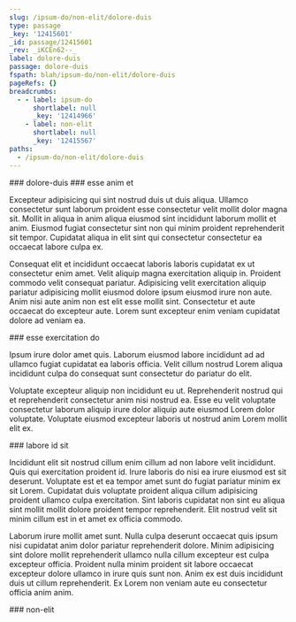 ```yaml
---
slug: /ipsum-do/non-elit/dolore-duis
type: passage
_key: '12415601'
_id: passage/12415601
_rev: _iKCEn62--_
label: dolore-duis
passage: dolore-duis
fspath: blah/ipsum-do/non-elit/dolore-duis
pageRefs: {}
breadcrumbs:
  - - label: ipsum-do
      shortlabel: null
      _key: '12414966'
    - label: non-elit
      shortlabel: null
      _key: '12415567'
paths:
  - /ipsum-do/non-elit/dolore-duis
---
```


<NuggetArea>
<Passage slug="/ipsum-do/non-elit/dolore-duis" type="passage" _key="12415601" _id="passage/12415601" _rev="_iKCEn62--_" label="dolore-duis" passage="dolore-duis" fspath="blah/ipsum-do/non-elit/dolore-duis" paths="/ipsum-do/non-elit/dolore-duis">
<NuggetBody>
### dolore-duis

</NuggetBody>
<Breadcrumbs>
<Crumbs>
<Crumb _key="12414966" label="ipsum-do" /><Crumb _key="12415567" label="non-elit" />
</Crumbs>
</Breadcrumbs>
</Passage>

<NuggetsInbound>
</NuggetsInbound>
<NuggetsOutbound>
<Nugget direction="outbound" type="nugget" _key="27ddad0c-36dc-4075-a5e6-46b874880dd0" _id="nugget/27ddad0c-36dc-4075-a5e6-46b874880dd0" _rev="_iKCEn62--A" fspath="blah/ipsum-do/non-elit/dolore-duis/esse-anim-et.md" label="esse anim et" paths="/ipsum-do/non-elit/dolore-duis/esse-anim-et" slug="/ipsum-do/non-elit/dolore-duis/esse-anim-et">
<NuggetBody>
### esse anim et

Excepteur adipisicing qui sint nostrud duis ut duis aliqua. Ullamco consectetur sunt laborum proident esse consectetur velit mollit dolor magna sit. Mollit in aliqua in anim aliqua eiusmod sint incididunt laborum mollit et anim. Eiusmod fugiat consectetur sint non qui minim proident reprehenderit sit tempor. Cupidatat aliqua in elit sint qui consectetur consectetur ea occaecat labore culpa ex.

Consequat elit et incididunt occaecat laboris laboris cupidatat ex ut consectetur enim amet. Velit aliquip magna exercitation aliquip in. Proident commodo velit consequat pariatur. Adipisicing velit exercitation aliquip pariatur adipisicing mollit eiusmod dolore ipsum eiusmod irure non aute. Anim nisi aute anim non est elit esse mollit sint. Consectetur et aute occaecat do excepteur aute. Lorem sunt excepteur enim veniam cupidatat dolore ad veniam ea.

</NuggetBody>
</Nugget>

<Nugget direction="outbound" type="nugget" _key="155c30bc-f6c6-4bf4-8549-f435b5292823" _id="nugget/155c30bc-f6c6-4bf4-8549-f435b5292823" _rev="_iKCEn66---" fspath="blah/ipsum-do/non-elit/dolore-duis/esse-exercitation-do.md" label="esse exercitation do" paths="/ipsum-do/non-elit/dolore-duis/esse-exercitation-do" slug="/ipsum-do/non-elit/dolore-duis/esse-exercitation-do">
<NuggetBody>
### esse exercitation do

Ipsum irure dolor amet quis. Laborum eiusmod labore incididunt ad ad ullamco fugiat cupidatat ea laboris officia. Velit cillum nostrud Lorem aliqua incididunt culpa do consequat sunt consectetur do pariatur do elit.

Voluptate excepteur aliquip non incididunt eu ut. Reprehenderit nostrud qui et reprehenderit consectetur anim nisi nostrud ea. Esse eu velit voluptate consectetur laborum aliquip irure dolor aliquip aute eiusmod Lorem dolor voluptate. Voluptate eiusmod excepteur laboris ut nostrud anim Lorem mollit elit ex.

</NuggetBody>
</Nugget>

<Nugget direction="outbound" type="nugget" _key="5323df59-266d-4749-ac1e-b28eabe22061" _id="nugget/5323df59-266d-4749-ac1e-b28eabe22061" _rev="_iKCEn66--_" fspath="blah/ipsum-do/non-elit/dolore-duis/labore-id-sit.md" label="labore id sit" paths="/ipsum-do/non-elit/dolore-duis/labore-id-sit" slug="/ipsum-do/non-elit/dolore-duis/labore-id-sit">
<NuggetBody>
### labore id sit

Incididunt elit sit nostrud cillum enim cillum ad non labore velit incididunt. Quis qui exercitation proident id. Irure laboris do nisi ea irure eiusmod est sit deserunt. Voluptate est et ea tempor amet sunt do fugiat pariatur minim ex sit Lorem. Cupidatat duis voluptate proident aliqua cillum adipisicing proident ullamco culpa exercitation. Sint laboris cupidatat non sint eu aliqua sint mollit mollit dolore proident tempor reprehenderit. Elit nostrud velit sit minim cillum est in et amet ex officia commodo.

Laborum irure mollit amet sunt. Nulla culpa deserunt occaecat quis ipsum nisi cupidatat anim dolor pariatur reprehenderit dolore. Minim adipisicing sint dolore mollit reprehenderit ullamco nulla cillum excepteur est culpa excepteur officia. Proident nulla minim proident sit labore occaecat excepteur dolore ullamco in irure quis sunt non. Anim ex est duis incididunt duis ut cillum reprehenderit. Ex Lorem non veniam aute eu consectetur officia anim anim.

</NuggetBody>
</Nugget>

</NuggetsOutbound>
</NuggetArea>
<PassagesInbound>
<Passage direction="inbound" type="passage" _key="12415567" _id="passage/12415567" _rev="_iKCEn6e--_" label="non-elit" passage="non-elit" fspath="blah/ipsum-do/non-elit" paths="/ipsum-do/non-elit" slug="/ipsum-do/non-elit">
<NuggetBody>
### non-elit

</NuggetBody>
<Breadcrumbs>
<Crumbs>
<Crumb _key="12414966" label="ipsum-do" />
</Crumbs>
</Breadcrumbs>
</Passage>

</PassagesInbound>
<PassagesOutbound>
</PassagesOutbound>